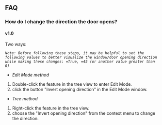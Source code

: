 == FAQ ==
=== How do I change the direction the door opens? ===
==== v1.0 ====
Two ways:
 ''Note: Before following these steps, it may be helpful to set the following values to better visualize the window/door opening direction while making these changes: {{PropertyData|Symbol Plan}}=True, {{PropertyData|Opening}}=45 (or another value greater than 0)''
* ''Edit Mode method''
# Double-click the feature in the tree view to enter Edit Mode.
# click the button "Invert opening direction" in the Edit Mode window. 
* ''Tree method''
# Right-click the feature in the tree view. 
# choose the "Invert opening direction" from the context menu to change the direction.